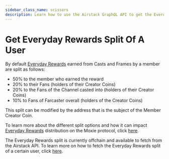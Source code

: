 ```yaml
---
sidebar_class_name: scissors
description: Learn how to use the Airstack GraphQL API to get the Everday Rewards split of a user.
---
```



# Get Everyday Rewards Split Of A User

By default [Everyday Rewards](https://build.moxie.xyz/the-moxie-protocol/everyday-rewards) earned from Casts and Frames by a member are split as follows:

- 50% to the member who earned the reward
- 20% to their Fans (holders of their Creator Coins)
- 20% to the Fans of the Channel casted into (holders of their Creator Coins)
- 10% to Fans of Farcaster overall (holders of the Creator Coins)

This split can be modified by the address that is the subject of the Member Creator Coin.

To learn more about the different split options and how it can impact [Everyday Rewards](https://build.moxie.xyz/the-moxie-protocol/everyday-rewards) distribution on the Moxie protocol, click [here](../../learn/technical-deep-dive/rewards-split.mdx).

The Everyday Rewards split is currently offchain and available to fetch from the Airstack API. To learn more on how to fetch the Everyday Rewards split of a certain user, click [here](https://docs.airstack.xyz/airstack-docs-and-faqs/moxie/moxie-everyday-rewards-split).
